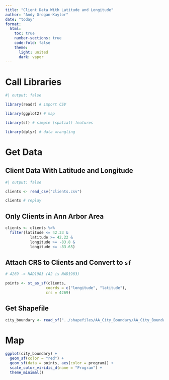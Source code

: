 ```yaml
---
title: "Client Data With Latitude and Longitude"
author: "Andy Grogan-Kaylor"
date: "today"
format:
  html:
    toc: true
    number-sections: true
    code-fold: false
    theme:
      light: united
      dark: vapor
---
```


# Call Libraries

```r
#| output: false

library(readr) # import CSV

library(ggplot2) # map

library(sf) # simple (spatial) features

library(dplyr) # data wrangling

```

# Get Data

## Client Data With Latitude and Longitude

```r
#| output: false

clients <- read_csv("clients.csv")

clients # replay

```

## Only Clients in Ann Arbor Area

```r

clients <- clients %>% 
  filter(latitude <= 42.33 &
           latitude >= 42.22 &
           longitude >= -83.8 &
           longitude <= -83.65)

```

## Attach CRS to Clients and Convert to `sf`

```r

# 4269 -> NAD1983 (A2 is NAD1983)

points <- st_as_sf(clients, 
                  coords = c("longitude", "latitude"), 
                  crs = 4269) 

```

## Get Shapefile

```r

city_boundary <- read_sf("../shapefiles/AA_City_Boundary/AA_City_Boundary.shp")

```

# Map

```r

ggplot(city_boundary) +
  geom_sf(color = "red") +
  geom_sf(data = points, aes(color = program)) +
  scale_color_viridis_d(name = "Program") +
  theme_minimal()

```









